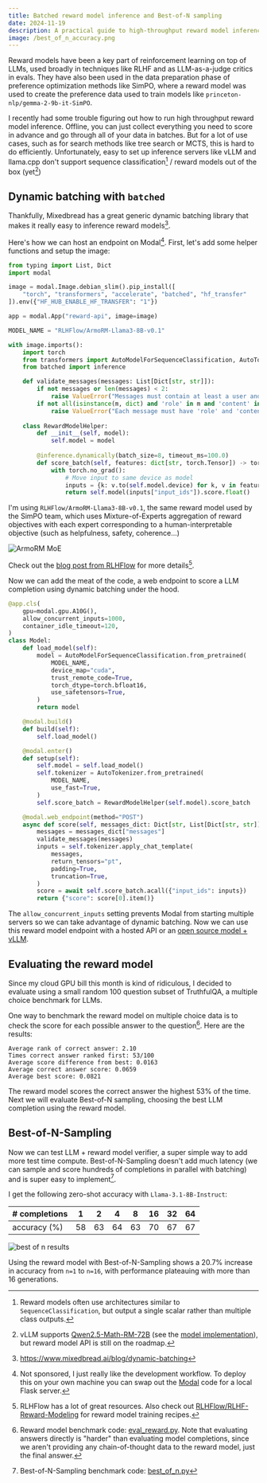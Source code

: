 ```yaml
---
title: Batched reward model inference and Best-of-N sampling 
date: 2024-11-19
description: A practical guide to high-throughput reward model inference using dynamic batching. Includes Python implementation and benchmarks showing 20% accuracy gains with Best-of-N sampling.
image: /best_of_n_accuracy.png
---
```


Reward models have been a key part of reinforcement learning on top of LLMs, used broadly in techniques like RLHF and as LLM-as-a-judge critics in evals. They have also been used in the data preparation phase of preference optimization methods like SimPO, where a reward model was used to create the preference data used to train models like `princeton-nlp/gemma-2-9b-it-SimPO`.

I recently had some trouble figuring out how to run high throughput reward model inference. Offline, you can just collect everything you need to score in advance and go through all of your data in batches. But for a lot of use cases, such as for search methods like tree search or MCTS, this is hard to do efficiently. Unfortunately, easy to set up inference servers like vLLM and llama.cpp don't support sequence classification[^1] / reward models out of the box (yet[^2])

## Dynamic batching with `batched`

Thankfully, Mixedbread has a great generic dynamic batching library that makes it really easy to inference reward models[^3]. 

Here's how we can host an endpoint on Modal[^4]. First, let's add some helper functions and setup the image:

```python
from typing import List, Dict
import modal

image = modal.Image.debian_slim().pip_install([
    "torch", "transformers", "accelerate", "batched", "hf_transfer"
]).env({"HF_HUB_ENABLE_HF_TRANSFER": "1"})

app = modal.App("reward-api", image=image)

MODEL_NAME = "RLHFlow/ArmoRM-Llama3-8B-v0.1"

with image.imports():
    import torch
    from transformers import AutoModelForSequenceClassification, AutoTokenizer
    from batched import inference

    def validate_messages(messages: List[Dict[str, str]]):
        if not messages or len(messages) < 2:
            raise ValueError("Messages must contain at least a user and assistant message")
        if not all(isinstance(m, dict) and 'role' in m and 'content' in m for m in messages):
            raise ValueError("Each message must have 'role' and 'content' fields")
            
    class RewardModelHelper:
        def __init__(self, model):
            self.model = model
            
        @inference.dynamically(batch_size=8, timeout_ms=100.0)
        def score_batch(self, features: dict[str, torch.Tensor]) -> torch.Tensor:
            with torch.no_grad():
                # Move input to same device as model
                inputs = {k: v.to(self.model.device) for k, v in features.items()}
                return self.model(inputs["input_ids"]).score.float()
```

I'm using `RLHFlow/ArmoRM-Llama3-8B-v0.1`, the same reward model used by the SimPO team, which uses Mixture-of-Experts aggregation of reward objectives with each expert corresponding to a human-interpretable objective (such as helpfulness, safety, coherence...)

![ArmoRM MoE](/ArmoRM-MoE.png)

Check out the [blog post from RLHFlow](https://rlhflow.github.io/posts/2024-05-29-multi-objective-reward-modeling/) for more details[^5].

Now we can add the meat of the code, a web endpoint to score a LLM completion using dynamic batching under the hood.

```python
@app.cls(
    gpu=modal.gpu.A10G(),
    allow_concurrent_inputs=1000,
    container_idle_timeout=120,
)
class Model:
    def load_model(self):
        model = AutoModelForSequenceClassification.from_pretrained(
            MODEL_NAME,
            device_map="cuda",
            trust_remote_code=True,
            torch_dtype=torch.bfloat16,
            use_safetensors=True,
        )
        return model

    @modal.build()
    def build(self):
        self.load_model()

    @modal.enter()
    def setup(self):
        self.model = self.load_model()
        self.tokenizer = AutoTokenizer.from_pretrained(
            MODEL_NAME,
            use_fast=True,
        )
        self.score_batch = RewardModelHelper(self.model).score_batch

    @modal.web_endpoint(method="POST")
    async def score(self, messages_dict: Dict[str, List[Dict[str, str]]]):
        messages = messages_dict["messages"]
        validate_messages(messages)
        inputs = self.tokenizer.apply_chat_template(
            messages,
            return_tensors="pt",
            padding=True,
            truncation=True,
        )
        score = await self.score_batch.acall({"input_ids": inputs})
        return {"score": score[0].item()}
```

The `allow_concurrent_inputs` setting prevents Modal from starting multiple servers so we can take advantage of dynamic batching. Now we can use this reward model endpoint with a hosted API or an [open source model + vLLM](https://modal.com/docs/examples/vllm_inference).

## Evaluating the reward model

Since my cloud GPU bill this month is kind of ridiculous, I decided to evaluate using a small random 100 question subset of TruthfulQA, a multiple choice benchmark for LLMs. 

One way to benchmark the reward model on multiple choice data is to check the score for each possible answer to the question[^6]. Here are the results:

```
Average rank of correct answer: 2.10
Times correct answer ranked first: 53/100
Average score difference from best: 0.0163
Average correct answer score: 0.0659
Average best score: 0.0821
```

The reward model scores the correct answer the highest 53% of the time. Next we will evaluate Best-of-N sampling, choosing the best LLM completion using the reward model.

## Best-of-N-Sampling

Now we can test LLM + reward model verifier, a super simple way to add more test time compute. Best-of-N-Sampling doesn't add much latency (we can sample and score hundreds of completions in parallel with batching) and is super easy to implement[^7].

I get the following zero-shot accuracy with `Llama-3.1-8B-Instruct`:

| # completions | 1 | 2 | 4 | 8 | 16 | 32 | 64 |
|----------|---|---|---|---|----|----|----| 
| accuracy (%)    | 58| 63| 64| 63| 70 | 67 | 67 |

![best of n results](/best_of_n_accuracy.png)

Using the reward model with Best-of-N-Sampling shows a 20.7% increase in accuracy from `n=1` to `n=16`, with performance plateauing with more than 16 generations.


[^1]: Reward models often use architectures similar to `SequenceClassification`, but output a single scalar rather than multiple class outputs.
[^2]: vLLM supports [Qwen2.5-Math-RM-72B](https://huggingface.co/Qwen/Qwen2.5-Math-RM-72B/) (see the [model implementation](https://github.com/vllm-project/vllm/blob/main/vllm/model_executor/models/qwen2_rm.py)), but reward model API is still on the roadmap.
[^3]: https://www.mixedbread.ai/blog/dynamic-batching
[^4]: Not sponsored, I just really like the development workflow. To deploy this on your own machine you can swap out the [Modal](https://modal.com/) code for a local Flask server.
[^5]: RLHFlow has a lot of great resources. Also check out [RLHFlow/RLHF-Reward-Modeling](https://github.com/RLHFlow/RLHF-Reward-Modeling) for reward model training recipes.
[^6]: Reward model benchmark code: [eval_reward.py](https://github.com/rawsh/mirrorllm/blob/main/eval_reward.py). Note that evaluating answers directly is "harder" than evaluating model completions, since we aren't providing any chain-of-thought data to the reward model, just the final answer.
[^7]: Best-of-N-Sampling benchmark code: [best_of_n.py](https://github.com/rawsh/mirrorllm/blob/main/best_of_n.py)
